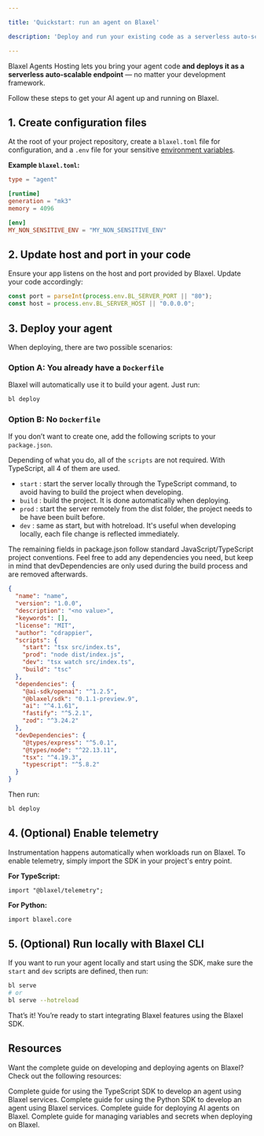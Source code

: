 ```yaml
---

title: 'Quickstart: run an agent on Blaxel'

description: 'Deploy and run your existing code as a serverless auto-scalable API.'

---
```


Blaxel Agents Hosting lets you bring your agent code **and deploys it as a serverless auto-scalable endpoint** — no matter your development framework. 

Follow these steps to get your AI agent up and running on Blaxel.

## 1. Create configuration files

At the root of your project repository, create a `blaxel.toml` file for configuration, and a `.env` file for your sensitive [environment variables](Variables-and-secrets).

**Example `blaxel.toml`:**

```toml
type = "agent"

[runtime]
generation = "mk3"
memory = 4096

[env]
MY_NON_SENSITIVE_ENV = "MY_NON_SENSITIVE_ENV"
```

## 2. Update host and port in your code

Ensure your app listens on the host and port provided by Blaxel. Update your code accordingly:

```jsx
const port = parseInt(process.env.BL_SERVER_PORT || "80");
const host = process.env.BL_SERVER_HOST || "0.0.0.0";
```

## 3. Deploy your agent

When deploying, there are two possible scenarios:

### Option A: You already have a `Dockerfile`

Blaxel will automatically use it to build your agent. Just run:

```bash
bl deploy
```

### Option B: No `Dockerfile`

If you don’t want to create one, add the following scripts to your `package.json`.

Depending of what you do, all of the `scripts` are not required. With TypeScript, all 4 of them are used.

- `start` : start the server locally through the TypeScript command, to avoid having to build the project when developing.
- `build` : build the project. It is done automatically when deploying.
- `prod` : start the server remotely from the dist folder, the project needs to be have been built before.
- `dev` : same as start, but with hotreload. It's useful when developing locally, each file change is reflected immediately.

The remaining fields in package.json follow standard JavaScript/TypeScript project conventions. Feel free to add any dependencies you need, but keep in mind that devDependencies are only used during the build process and are removed afterwards.

```json
{
  "name": "name",
  "version": "1.0.0",
  "description": "<no value>",
  "keywords": [],
  "license": "MIT",
  "author": "cdrappier",
  "scripts": {
    "start": "tsx src/index.ts",
    "prod": "node dist/index.js",
    "dev": "tsx watch src/index.ts",
    "build": "tsc"
  },
  "dependencies": {
    "@ai-sdk/openai": "^1.2.5",
    "@blaxel/sdk": "0.1.1-preview.9",
    "ai": "^4.1.61",
    "fastify": "^5.2.1",
    "zod": "^3.24.2"
  },
  "devDependencies": {
    "@types/express": "^5.0.1",
    "@types/node": "^22.13.11",
    "tsx": "^4.19.3",
    "typescript": "^5.8.2"
  }
}
```

Then run:

```bash
bl deploy
```

## 4. (Optional) Enable telemetry

Instrumentation happens automatically when workloads run on Blaxel. To enable telemetry, simply import the SDK in your project's entry point.

**For TypeScript:**

```tsx
import "@blaxel/telemetry";
```

**For Python:**

```bash
import blaxel.core
```

## 5. (Optional) Run locally with Blaxel CLI

If you want to run your agent locally and start using the SDK, make sure the `start` and `dev` scripts are defined, then run:

```bash
bl serve
# or
bl serve --hotreload
```

That’s it! You’re ready to start integrating Blaxel features using the Blaxel SDK.

## Resources

Want the complete guide on developing and deploying agents on Blaxel? Check out the following resources:

<Card title="Give compute to your agent with the TypeScript SDK " icon="square-js" href="/Agents/Develop-an-agent-ts">
Complete guide for using the TypeScript SDK to develop an agent using Blaxel services.
</Card>

<Card title="Give compute to your agent with the Python SDK " icon="python" href="/Agents/Develop-an-agent-py">
Complete guide for using the Python SDK to develop an agent using Blaxel services.
</Card>

<Card title="Deploy your agent code to Blaxel" icon="server" href="/Agents/Deploy-an-agent">
Complete guide for deploying AI agents on Blaxel.
</Card>

<Card title="Manage environment variables" icon="lock" href="/Agents/Variables-and-secrets">
Complete guide for managing variables and secrets when deploying on Blaxel.
</Card>